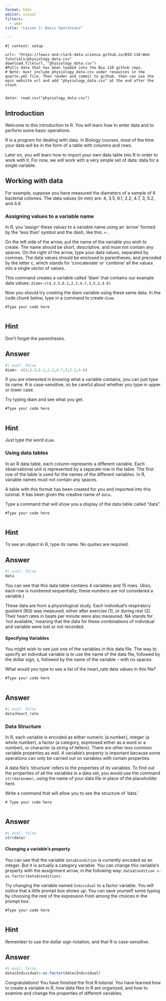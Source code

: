 ```yaml
---
format: html
editor: visual
filters: 
  - webr
title: "Lesson 1: Basic Operations"

---
```


```webr-r
#| context: setup

url<- "https://lewis-and-clark-data-science.github.io/BIO-110-Web-Tutorials/physiology_data.csv"
download.file(url, "physiology_data.csv")
#Pulls data that has been loaded into the Bio 110 github repo. 
# Note: must include physiology_data.csv under resources in the quarto.yml file. Then render and commit to github. then can use the main website url and add "physiology_data.csv" at the end after the slash 


data<- read.csv("physiology_data.csv")

```

## Introduction

Welcome to this introduction to R. You will learn how to enter data and to perform some basic operations.

R is a program for dealing with data. In Biology courses, most of the time your data will be in the form of a table with columns and rows.

Later on, you will learn how to import your own data table into R in order to work with it. For now, we will work with a very simple set of data: data for a single variable.

## Working with data

For example, suppose you have measured the diameters of a sample of 8 bacterial colonies. The data values (in mm) are: 4, 3.5, 6.1, 2.2, 4.7, 3, 5.2, and 4.6.

### Assigning values to a variable name

In R, you 'assign' these values to a variable name using an 'arrow' formed by the 'less than' symbol and the dash, like this: `<-`.

On the left side of the arrow, put the name of the variable you wish to create. The name should be short, descriptive, and must not contain any spaces. On the right of the arrow, type your data values, separated by commas. The data values should be enclosed in parentheses, and preceded by the letter c, which stands for 'concatenate' or 'combine' all the values into a single vector of values.

This command creates a variable called 'diam' that contains our example data values: `diam<-c(4,3.5,6.1,2.2,4.7,3,5.2,4.6)`

Now you should try creating the diam variable using these same data. In the code chunk below, type in a command to create `diam`.

```webr-r
#Type your code here


```

::: {.callout-tip collapse="true" icon="false"}
## Hint

Don't forget the parentheses.
:::

::: {.callout-note collapse="true" icon="false"}
## Answer

```r
#| eval: false
diam<- c(4,3.5,6.1,2.2,4.7,3,5.2,4.6)
```
:::

If you are interested in knowing what a variable contains, you can just type its name. R is case-sensitive, so be careful about whether you type in upper or lower case.

Try typing diam and see what you get.

```webr-r
#Type your code here


```

::: {.callout-tip collapse="true" icon="false"}
## Hint

Just type the word `diam`.
:::

### Using data tables

In an R data table, each column represents a different variable. Each observational unit is represented by a separate row in the table. The first row of the table is used for the names of the different variables. In R, variable names must not contain any spaces.

A table with this format has been created for you and imported into this tutorial. It has been given the creative name of `data`.

Type a command that will show you a display of the data table called "data".

```webr-r
#Type your code here


```

::: {.callout-tip collapse="true" icon="false"}
## Hint

To see an object in R, type its name. No quotes are required.
:::

::: {.callout-note collapse="true" icon="false"}
## Answer

```r
#| eval: false
data
```
:::

You can see that this data table contains 4 variables and 15 rows. (Also, each row is numbered sequentially; these numbers are not considered a variable.)

These data are from a physiological study. Each individual's respiratory quotient (RQ) was measured, either after exercise (1), or during rest (2). Their heart rates in beats per minute were also measured. NA stands for 'not available,' meaning that the data for these combinations of individual and variable were lost or not recorded.

#### Specifying Variables

You might wish to see just one of the variables in this data file. The way to specify an individual variable is to use the name of the data file, followed by the dollar sign, `$`, followed by the name of the variable -- with no spaces.

What would you type to see a list of the heart_rate data values in this file?

```webr-r
#Type your code here


```

::: {.callout-note collapse="true" icon="false"}
## Answer

```r
#| eval: false
data$heart_rate
```
:::

### Data Structure

In R, each variable is encoded as either numeric (a number), integer (a whole number), a factor (a category, expressed either as a word or a number), or character (a string of letters). There are other less common variable properties as well. A variable's property is important because some operations can only be carried out on variables with certain properties.

A data file's 'structure' refers to the properties of its variables. To find out the properties of all the variables in a data set, you would use the command `str(dataname)`, using the name of your data file in place of the placeholder here.

Write a command that will allow you to see the structure of 'data.'

```webr-r
# Type your code here


```

::: {.callout-note collapse="true" icon="false"}
## Answer

```r
#| eval: false
str(data)
```
:::

#### Changing a variable's property

You can see that the variable `data$Condition` is currently encoded as an integer. But it is actually a category variable. You can change this variable's property with the assignment arrow, in the following way: `data$Condition <-as.factor(data$Condition)`.

Try changing the variable named `Individual` to a factor variable. You will notice that a little prompt box shows up. You can save yourself some typing by choosing the rest of the expression from among the choices in the prompt box.

```webr-r
#Type your code here


```

::: {.callout-tip collapse="true" icon="false"}
## Hint

Remember to use the dollar sign notation, and that R is case-sensitive.
:::

::: {.callout-note collapse="true" icon="false"}
## Answer

```r
#| eval: false
data$Individual<-as.factor(data$Individual)
```
:::

Congratulations! You have finished the first R tutorial. You have learned how to create a variable in R, how data files in R are organized, and how to examine and change the properties of different variables.
